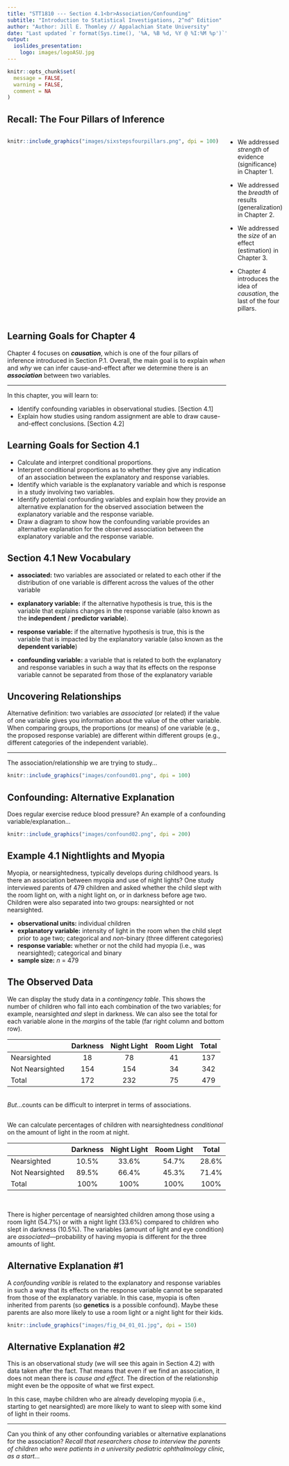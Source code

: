 ```yaml
---
title: "STT1810 --- Section 4.1<br>Association/Confounding"
subtitle: "Introduction to Statistical Investigations, 2^nd^ Edition"
author: "Author: Jill E. Thomley // Appalachian State University"
date: "Last updated `r format(Sys.time(), '%A, %B %d, %Y @ %I:%M %p')`"
output: 
  ioslides_presentation:
    logo: images/logoASU.jpg
---
```


```r
knitr::opts_chunk$set(
  message = FALSE,
  warning = FALSE,
  comment = NA
)
```


## Recall: The Four Pillars of Inference

:::::: {style="display: flex;"}

::: {}

```r
knitr::include_graphics("images/sixstepsfourpillars.png", dpi = 100)
```

:::

::: {}

&nbsp;&nbsp;&nbsp;&nbsp;&nbsp;

:::

::: {}

* We addressed *strength* of evidence (significance) in Chapter 1.

* We addressed the  *breadth* of results (generalization) in Chapter 2.

* We addressed the *size* of an effect (estimation) in Chapter 3.

* Chapter 4 introduces the idea of *causation*, the last of the four pillars. 

:::

::::


## Learning Goals for Chapter 4

Chapter 4 focuses on ***causation***, which is one of the four pillars of inference introduced in Section P.1. Overall, the main goal is to explain *when* and *why* we can infer cause-and-effect after we determine there is an ***association*** between two variables. 

<hr>

In this chapter, you will learn to: 

* Identify confounding variables in observational studies. [Section 4.1]
* Explain how studies using random assignment are able to draw cause-and-effect conclusions. [Section 4.2]


## Learning Goals for Section 4.1

* Calculate and interpret conditional proportions.
* Interpret conditional proportions as to whether they give any indication of an association between the explanatory and response variables.
* Identify which variable is the explanatory variable and which is response in a study involving two variables.
* Identify potential confounding variables and explain how they provide an alternative explanation for the observed association between the explanatory variable and the response variable.
* Draw a diagram to show how the confounding variable provides an alternative explanation for the observed association between the explanatory variable and the response variable.


## Section 4.1 New Vocabulary

* **associated:** two variables are associated or related to each other if the distribution of one variable is different across the values of the other variable

* **explanatory variable:** if the alternative hypothesis is true, this is the variable that explains changes in the response variable (also known as the **independent** / **predictor variable**). 

* **response variable:** if the alternative hypothesis is true, this is the variable that is impacted by the explanatory variable (also known as the **dependent variable**)

* **confounding variable:** a variable that is related to both the explanatory and response variables in such a way that its effects on the response variable cannot be separated from those of the explanatory variable


## Uncovering Relationships

Alternative definition: two variables are *associated* (or related) if the value of one variable gives you information about the value of the other variable. When comparing groups, the proportions (or means) of one variable (e.g., the proposed response variable) are different within different groups (e.g., different categories of the independent variable).

<hr>

The association/relationship we are trying to study...

```r
knitr::include_graphics("images/confound01.png", dpi = 100)
```


## Confounding: Alternative Explanation

Does regular exercise reduce blood pressure? An example of a confounding variable/explanation...

```r
knitr::include_graphics("images/confound02.png", dpi = 200)
```


## Example 4.1 Nightlights and Myopia

Myopia, or nearsightedness, typically develops during childhood years. Is there an association between myopia and use of night lights? One study interviewed parents of 479 children and asked whether the child slept with the room light on, with a night light on, or in darkness before age two. Children were also separated into two groups: nearsighted or not nearsighted.

* **observational units:** individual children
* **explanatory variable:** intensity of light in the room when the child slept prior to age two; categorical and *non*-binary (three different categories)
* **response variable:** whether or not the child had myopia (i.e., was nearsighted); categorical and binary
* **sample size:** $n$ = 479


## The Observed Data

We can display the study data in a *contingency table*. This shows the number of children who fall into each combination of the two variables; for example, nearsighted *and* slept in darkness. We can also see the total for each variable alone in the *margins* of the table (far right column and bottom row).


|                 | Darkness | Night Light | Room Light |    Total |
|-----------------|:--------:|:-----------:|:----------:|:--------:|
| Nearsighted     |       18 |          78 |         41 |      137 |
| Not Nearsighted |      154 |         154 |         34 |      342 |
| Total           |      172 |         232 |         75 |      479 |


<br>*But*...counts can be difficult to interpret in terms of associations.


##

We can calculate percentages of children with nearsightedness *conditional* on the amount of light in the room at night. 

|                 | Darkness | Night Light | Room Light |    Total |
|-----------------|:--------:|:-----------:|:----------:|:--------:|
| Nearsighted     |    10.5% |       33.6% |      54.7% |    28.6% |
| Not Nearsighted |    89.5% |       66.4% |      45.3% |    71.4% |
| Total           |     100% |        100% |       100% |     100% |

<br>

There is higher percentage of nearsighted children among those using a room light (54.7%) or with a night light (33.6%) compared to children who slept in darkness (10.5%). The variables (amount of light and eye condition) are *associated*---probability of having myopia is different for the three amounts of light.


## Alternative Explanation #1

A *confounding varible* is related to the explanatory and response variables in such a way that its effects on the response variable cannot be separated from those of the explanatory variable. In this case, myopia is often inherited from parents (so **genetics** is a possible confound). Maybe these parents are also more likely to use a room light or a night light for their kids.

```r
knitr::include_graphics("images/fig_04_01_01.jpg", dpi = 150)
```


## Alternative Explanation #2

This is an observational study (we will see this again in Section 4.2) with data taken after the fact. That means that even if we find an association, it does not mean there is *cause and effect*. The direction of the relationship might even be the opposite of what we first expect.

In this case, maybe children who are already developing myopia (i.e., starting to get nearsighted) are more likely to want to sleep with some kind of light in their rooms. 

<hr>

Can you think of any other confounding variables or alternative explanations for the association? *Recall that researchers chose to interview the parents of children who were patients in a university pediatric ophthalmology clinic, as a start...*
